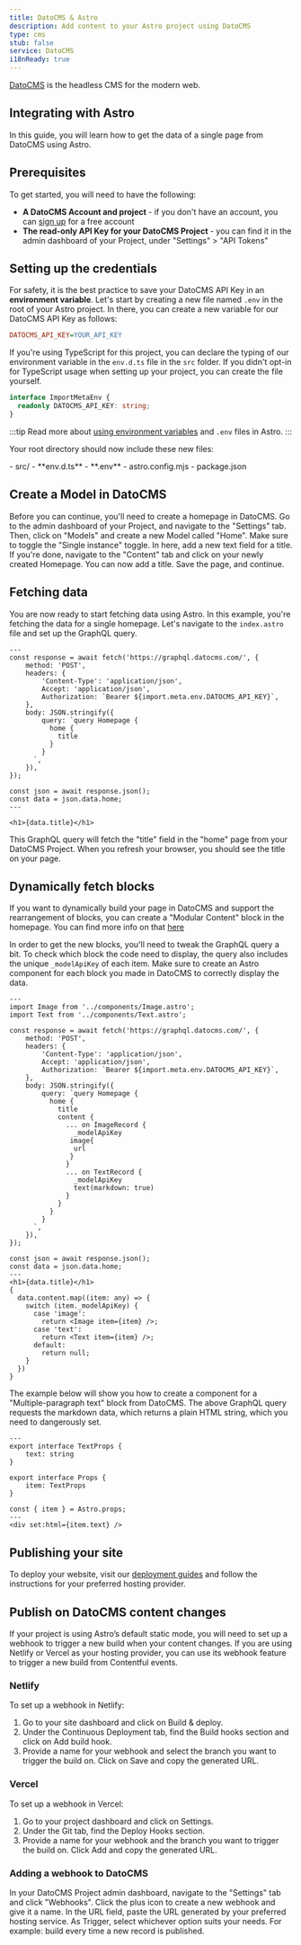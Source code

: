 ```yaml
---
title: DatoCMS & Astro
description: Add content to your Astro project using DatoCMS
type: cms
stub: false
service: DatoCMS
i18nReady: true
---
```


[DatoCMS](https://datocms.com/) is the headless CMS for the modern web.

## Integrating with Astro
In this guide, you will learn how to get the data of a single page from DatoCMS using Astro.

## Prerequisites
To get started, you will need to have the following:
- **A DatoCMS Account and project** - if you don't have an account, you can [sign up](https://dashboard.datocms.com/signup) for a free account
- **The read-only API Key for your DatoCMS Project** - you can find it in the admin dashboard of your Project, under "Settings" > "API Tokens"

## Setting up the credentials
For safety, it is the best practice to save your DatoCMS API Key in an **environment variable**. 
Let's start by creating a new file named `.env` in the root of your Astro project. In there, you can create a new variable for our DatoCMS API Key as follows: 
```ini title=".env"
DATOCMS_API_KEY=YOUR_API_KEY
```

If you're using TypeScript for this project, you can declare the typing of our environment variable in the `env.d.ts` file in the `src` folder. If you didn't opt-in for TypeScript usage when setting up your project, you can create the file yourself.
```ts title="src/env.d.ts"
interface ImportMetaEnv {
  readonly DATOCMS_API_KEY: string;
}
```
:::tip
Read more about [using environment variables](/en/guides/environment-variables/) and `.env` files in Astro.
:::

Your root directory should now include these new files:

<FileTree title="Project Structure">
- src/
  - **env.d.ts**
- **.env**
- astro.config.mjs
- package.json
</FileTree>

## Create a Model in DatoCMS
Before you can continue, you'll need to create a homepage in DatoCMS. Go to the admin dashboard of your Project, and navigate to the "Settings" tab. Then, click on "Models" and create a new Model called "Home". Make sure to toggle the "Single instance" toggle. In here, add a new text field for a title. If you're done, navigate to the "Content" tab and click on your newly created Homepage. You can now add a title. Save the page, and continue.

## Fetching data
You are now ready to start fetching data using Astro. In this example, you're fetching the data for a single homepage. Let's navigate to the `index.astro` file and set up the GraphQL query.

```astro title="src/pages/index.astro"
---
const response = await fetch('https://graphql.datocms.com/', {
	method: 'POST',
	headers: {
		'Content-Type': 'application/json',
		Accept: 'application/json',
		Authorization: `Bearer ${import.meta.env.DATOCMS_API_KEY}`,
	},
	body: JSON.stringify({
		query: `query Homepage {
          home {
            title
          }
        }
      `,
	}),
});

const json = await response.json();
const data = json.data.home;
---

<h1>{data.title}</h1>
```
This GraphQL query will fetch the "title" field in the "home" page from your DatoCMS Project. When you refresh your browser, you should see the title on your page.

## Dynamically fetch blocks
If you want to dynamically build your page in DatoCMS and support the rearrangement of blocks, you can create a "Modular Content" block in the homepage. You can find more info on that [here](https://www.datocms.com/docs/content-modelling/modular-content)

In order to get the new blocks, you'll need to tweak the GraphQL query a bit. To check which block the code need to display, the query also includes the unique `_modelApiKey` of each item. Make sure to create an Astro component for each block you made in DatoCMS to correctly display the data.

```astro title="src/pages/index.astro"
---
import Image from '../components/Image.astro';
import Text from '../components/Text.astro';

const response = await fetch('https://graphql.datocms.com/', {
	method: 'POST',
	headers: {
		'Content-Type': 'application/json',
		Accept: 'application/json',
		Authorization: `Bearer ${import.meta.env.DATOCMS_API_KEY}`,
	},
	body: JSON.stringify({
		query: `query Homepage {
          home {
            title
            content {
              ... on ImageRecord {
                _modelApiKey
               image{
                url
               }
              }
              ... on TextRecord {
                _modelApiKey
                text(markdown: true)
              }
            }
          }
        }
      `,
	}),
});

const json = await response.json();
const data = json.data.home;
---
<h1>{data.title}</h1>
{
  data.content.map((item: any) => {
    switch (item._modelApiKey) {
      case 'image':
        return <Image item={item} />;
      case 'text':
        return <Text item={item} />;
      default:
        return null;
    }
  })
}
```

The example below will show you how to create a component for a "Multiple-paragraph text" block from DatoCMS. The above GraphQL query requests the markdown data, which returns a plain HTML string, which you need to dangerously set.

```astro title="src/components/Text.astro"
---
export interface TextProps {
	text: string
}

export interface Props {
	item: TextProps
}

const { item } = Astro.props;
---
<div set:html={item.text} />
```

## Publishing your site
To deploy your website, visit our [deployment guides](https://docs.astro.build/en/guides/deploy/) and follow the instructions for your preferred hosting provider.

## Publish on DatoCMS content changes
If your project is using Astro’s default static mode, you will need to set up a webhook to trigger a new build when your content changes. If you are using Netlify or Vercel as your hosting provider, you can use its webhook feature to trigger a new build from Contentful events.

### Netlify
To set up a webhook in Netlify:
1. Go to your site dashboard and click on Build & deploy.
2. Under the Continuous Deployment tab, find the Build hooks section and click on Add build hook.
3. Provide a name for your webhook and select the branch you want to trigger the build on. Click on Save and copy the generated URL.

### Vercel
To set up a webhook in Vercel:
1. Go to your project dashboard and click on Settings.
2. Under the Git tab, find the Deploy Hooks section.
3. Provide a name for your webhook and the branch you want to trigger the build on. Click Add and copy the generated URL.

### Adding a webhook to DatoCMS
In your DatoCMS Project admin dashboard, navigate to the "Settings" tab and click "Webhooks". Click the plus icon to create a new webhook and give it a name. In the URL field, paste the URL generated by your preferred hosting service. As Trigger, select whichever option suits your needs. For example: build every time a new record is published.

